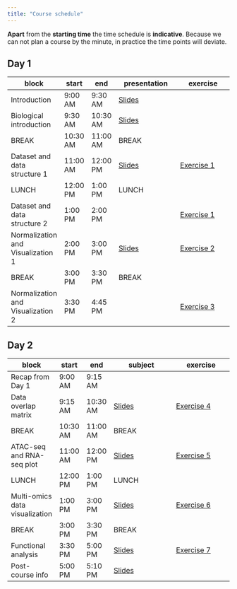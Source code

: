 ```yaml
---
title: "Course schedule"
---
```


::: {.callout-note}
**Apart** from the **starting time** the time schedule is **indicative**. Because we can not plan a course by the minute, in practice the time points will deviate. 
:::

## Day 1

| block   	| start    	| end      	| presentation                        	| exercise                        	|
|---------	|----------	|----------	|--------------------------------	|--------------------------------	|
| Introduction 	| 9:00 AM 	| 9:30 AM 	| [Slides](assets/pdf/01_introduction.pdf) | |
| Biological introduction	| 9:30 AM  	| 10:30 AM  	| [Slides](assets/pdf/02_introduction_multiomics.pdf) | |
| BREAK	| 10:30 AM	|  11:00 AM	| BREAK | |
| Dataset and data structure	1 | 11:00 AM	| 12:00 PM	| [Slides](assets/pdf/03_data_structure.pdf) | [Exercise 1](https://sib-swiss.github.io/biology-informed-multiomics-training/day1/day1-1_dataset.html) |
| LUNCH	| 12:00 PM	| 1:00 PM	| LUNCH | |
| Dataset and data structure	2 | 1:00 PM	| 2:00 PM	| | [Exercise 1](https://sib-swiss.github.io/biology-informed-multiomics-training/day1/day1-1_dataset.html) |
| Normalization and Visualization 1 | 2:00 PM	| 3:00 PM	| [Slides](assets/pdf/04_ normalization.pdf) | [Exercise 2](https://sib-swiss.github.io/biology-informed-multiomics-training/day1/day1-2_atac.html) |
| BREAK	| 3:00 PM	|  3:30 PM	| BREAK | |
| Normalization and Visualization 2 | 3:30 PM	| 4:45 PM	|  | [Exercise 3](https://sib-swiss.github.io/biology-informed-multiomics-training/day1/day1-3_chip_rna.html) |

## Day 2

| block   	| start    	| end      	| subject                             	| exercise                        	|
|---------	|----------	|----------	|-------------------------------------	|--------------------------------	|
| Recap from Day 1	| 9:00 AM 	| 9:15 AM 	|  | |
| Data overlap matrix | 9:15 AM  	| 10:30 AM	| [Slides]() | [Exercise 4]() |
| BREAK	| 10:30 AM	|  11:00 AM	| BREAK | |
| ATAC-seq and RNA-seq plot	| 11:00 AM	| 12:00 PM	| [Slides]() | [Exercise 5]() |
| LUNCH	| 12:00 PM	| 1:00 PM	| LUNCH |
| Multi-omics data visualization	| 1:00 PM	| 3:00 PM	| [Slides]() | [Exercise 6]() |
| BREAK	| 3:00 PM	|  3:30 PM	| BREAK | |
| Functional analysis	| 3:30 PM	| 5:00 PM	| [Slides]() | [Exercise 7]() |
| Post-course info	| 5:00 PM	| 5:10 PM	| [Slides]() | |